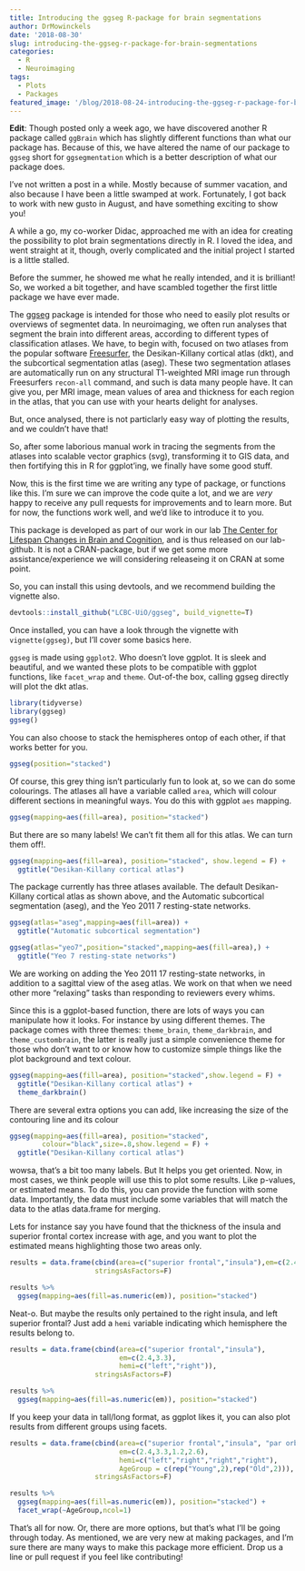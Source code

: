 ```yaml
---
title: Introducing the ggseg R-package for brain segmentations
author: DrMowinckels
date: '2018-08-30'
slug: introducing-the-ggseg-r-package-for-brain-segmentations
categories:
  - R
  - Neuroimaging
tags:
  - Plots
  - Packages
featured_image: '/blog/2018-08-24-introducing-the-ggseg-r-package-for-brain-segmentations_files/figure-html/featured-1.png'
--- 
```


**Edit**: Though posted only a week ago, we have discovered another R package called `ggBrain` which has slightly different functions than what our package has. Because of this, we have altered the name of our package to `ggseg` short for `ggsegmentation` which is a better description of what our package does.
 
I've not written a post in a while. Mostly because of summer vacation, and also because I have been a little swamped at work.
Fortunately, I got back to work with new gusto in August, and have something exciting to show you!

A while a go, my co-worker Didac, approached me with an idea for creating the possibility to plot brain segmentations directly in R.
I loved the idea, and went straight at it, though, overly complicated and the initial project I started is a little stalled.

Before the summer, he showed me what he really intended, and it is brilliant! So, we worked a bit together, and have scambled together the first little package we have ever made. 

The [ggseg](https://github.com/LCBC-UiO/ggseg) package is intended for those who need to easily plot results or overviews of segmentet data. 
In neuroimaging, we often run analyses that segment the brain into different areas, according to different types of classification atlases. 
We have, to begin with, focused on two atlases from the popular software [Freesurfer](https://surfer.nmr.mgh.harvard.edu/), the Desikan-Killany cortical atlas (dkt), and the subcortical segmentation atlas (aseg).
These two segmentation atlases are automatically run on any structural T1-weighted MRI image run through Freesurfers `recon-all` command, and such is data many people have. 
It can give you, per MRI image, mean values of area and thickness for each region in the atlas, that you can use with your hearts delight for analyses.

But, once analysed, there is not particlarly easy way of plotting the results, and we couldn't have that!

So, after some laborious manual work in tracing the segments from the atlases into scalable vector graphics (svg), transforming it to GIS data, and then fortifying this in R for ggplot'ing, we finally have some good stuff.

Now, this is the first time we are writing any type of package, or functions like this. I'm sure we can improve the code quite a lot, and we are _very_ happy to receive any pull requests for improvements and to learn more.
But for now, the functions work well, and we'd like to introduce it to you.

This package is developed as part of our work in our lab [The Center for Lifespan Changes in Brain and Cognition](www.oslobrains.no), and is thus released on our lab-github. 
It is not a CRAN-package, but if we get some more assistance/experience we will considering releaseing it on CRAN at some point.

So, you can install this using devtools, and we recommend building the vignette also. 

```r
devtools::install_github("LCBC-UiO/ggseg", build_vignette=T)
```

Once installed, you can have a look through the vignette with `vignette(ggseg)`, but I'll cover some basics here.

`ggseg` is made using `ggplot2`. Who doesn't love ggplot. It is sleek and beautiful, and we wanted these plots to be compatible with ggplot functions, like `facet_wrap` and `theme`.
Out-of-the box, calling ggseg directly will plot the dkt atlas.

```r
library(tidyverse)
library(ggseg)
ggseg()
```

You can also choose to stack the hemispheres ontop of each other, if that works better for you.
```r
ggseg(position="stacked")
```

Of course, this grey thing isn't particularly fun to look at, so we can do some colourings.
The atlases all have a variable called `area`, which will colour different sections in meaningful ways.
You do this with ggplot `aes` mapping.

```r
ggseg(mapping=aes(fill=area), position="stacked")
```

But there are so many labels! We can't fit them all for this atlas. We can turn them off!.

```r
ggseg(mapping=aes(fill=area), position="stacked", show.legend = F) +
  ggtitle("Desikan-Killany cortical atlas")
```

The package currently has three atlases available. The default Desikan-Killany cortical atlas as shown above, and the Automatic subcortical segmentation (aseg), and the Yeo 2011 7 resting-state networks.

```r

ggseg(atlas="aseg",mapping=aes(fill=area)) +
  ggtitle("Automatic subcortical segmentation")

ggseg(atlas="yeo7",position="stacked",mapping=aes(fill=area),) +
  ggtitle("Yeo 7 resting-state networks")
```

We are working on adding the Yeo 2011 17 resting-state networks, in addition to a sagittal view of the aseg atlas.
We work on that when we need other more "relaxing" tasks than responding to reviewers every whims.

Since this is a ggplot-based function, there are lots of ways you can manipulate how it looks. 
For instance by using different themes. The package comes with three themes:
`theme_brain`, `theme_darkbrain`, and `theme_custombrain`, the latter is really just a simple convenience theme for those who don't want to or know how to customize simple things like the plot background and text colour.


```r
ggseg(mapping=aes(fill=area), position="stacked",show.legend = F) +
  ggtitle("Desikan-Killany cortical atlas") +
  theme_darkbrain()
```

There are several extra options you can add, like increasing the size of the contouring line and its colour

```r
ggseg(mapping=aes(fill=area), position="stacked",
        colour="black",size=.8,show.legend = F) +
  ggtitle("Desikan-Killany cortical atlas")
```

wowsa, that's a bit too many labels. But It helps you get oriented.
Now, in most cases, we think people will use this to plot some results. Like p-values, or estimated means. 
To do this, you can provide the function with some data. Importantly, the data must include some variables that will match the data to the atlas data.frame for merging.

Lets for instance say you have found that the thickness of the insula and superior frontal cortex increase with age, and you want to plot the estimated means highlighting those two areas only.

```r
results = data.frame(cbind(area=c("superior frontal","insula"),em=c(2.4,3.3)),
                     stringsAsFactors=F)

results %>% 
  ggseg(mapping=aes(fill=as.numeric(em)), position="stacked") 
```

Neat-o. But maybe the results only pertained to the right insula, and left superior frontal? Just add a `hemi` variable indicating which hemisphere the results belong to.

```r
results = data.frame(cbind(area=c("superior frontal","insula"),
                           em=c(2.4,3.3),
                           hemi=c("left","right")),
                     stringsAsFactors=F)

results %>% 
  ggseg(mapping=aes(fill=as.numeric(em)), position="stacked") 
```

If you keep your data in tall/long format, as ggplot likes it, you can also plot results from different groups using facets.

```r
results = data.frame(cbind(area=c("superior frontal","insula", "par orbitalis","pre central"),
                           em=c(2.4,3.3,1.2,2.6),
                           hemi=c("left","right","right","right"),
                           AgeGroup = c(rep("Young",2),rep("Old",2))),
                     stringsAsFactors=F)

results %>% 
  ggseg(mapping=aes(fill=as.numeric(em)), position="stacked") +
  facet_wrap(~AgeGroup,ncol=1)
```

That's all for now. Or, there are more options, but that's what I'll be going through today.
As mentioned, we are very new at making packages, and I'm sure there are many ways to make this package more efficient.
Drop us a line or pull request if you feel like contributing!

